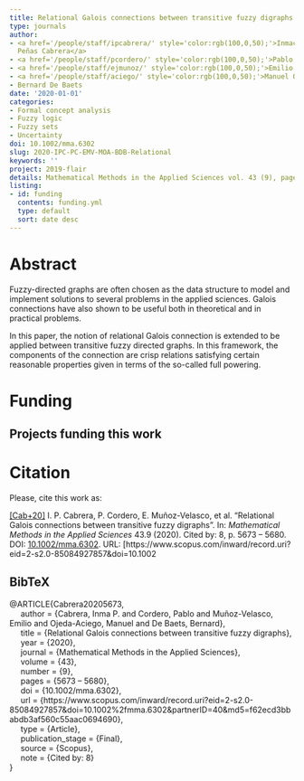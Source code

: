 ```yaml
---
title: Relational Galois connections between transitive fuzzy digraphs
type: journals
author:
- <a href='/people/staff/ipcabrera/' style='color:rgb(100,0,50);'>Inmaculada de las
  Peñas Cabrera</a>
- <a href='/people/staff/pcordero/' style='color:rgb(100,0,50);'>Pablo Cordero Ortega</a>
- <a href='/people/staff/ejmunoz/' style='color:rgb(100,0,50);'>Emilio Muñoz Velasco</a>
- <a href='/people/staff/aciego/' style='color:rgb(100,0,50);'>Manuel Ojeda Aciego</a>
- Bernard De Baets
date: '2020-01-01'
categories:
- Formal concept analysis
- Fuzzy logic
- Fuzzy sets
- Uncertainty
doi: 10.1002/mma.6302
slug: 2020-IPC-PC-EMV-MOA-BDB-Relational
keywords: ''
project: 2019-flair
details: Mathematical Methods in the Applied Sciences vol. 43 (9), pages 5673 – 5680.
listing:
- id: funding
  contents: funding.yml
  type: default
  sort: date desc
---
```





# Abstract

Fuzzy-directed graphs are often chosen as the data structure to model and implement solutions to several problems in the applied sciences. Galois connections have also shown to be useful both in theoretical and in practical problems.

In this paper, the notion of relational Galois connection is extended to be applied between transitive fuzzy directed graphs. In this framework, the components of the connection are crisp relations satisfying certain reasonable properties given in terms of the so-called full powering.


# Funding
::: {.callout-note appearance='minimal' collapse=false}
## Projects funding this work

:::{#funding}
:::
:::




# Citation
Please, cite this work as:


<a name=bib-Cabrera20205673></a>[[Cab+20]](#cite-Cabrera20205673) I. P. Cabrera, P. Cordero, E. Muñoz-Velasco, et al. “Relational Galois connections between transitive fuzzy digraphs”. In: _Mathematical Methods in the Applied Sciences_ 43.9 (2020). Cited by: 8, p. 5673 – 5680. DOI: [10.1002/mma.6302](https://doi.org/10.1002%2Fmma.6302). URL: [https://www.scopus.com/inward/record.uri?eid=2-s2.0-85084927857&doi=10.1002

::: {.callout-note appearance="minimal" collapse=true}

## BibTeX

@ARTICLE{Cabrera20205673,<br>&nbsp;&nbsp;&nbsp;&nbsp;	author = {Cabrera, Inma P. and Cordero, Pablo and Muñoz-Velasco, Emilio and Ojeda-Aciego, Manuel and De Baets, Bernard},<br>&nbsp;&nbsp;&nbsp;&nbsp;	title = {Relational Galois connections between transitive fuzzy digraphs},<br>&nbsp;&nbsp;&nbsp;&nbsp;	year = {2020},<br>&nbsp;&nbsp;&nbsp;&nbsp;	journal = {Mathematical Methods in the Applied Sciences},<br>&nbsp;&nbsp;&nbsp;&nbsp;	volume = {43},<br>&nbsp;&nbsp;&nbsp;&nbsp;	number = {9},<br>&nbsp;&nbsp;&nbsp;&nbsp;	pages = {5673 – 5680},<br>&nbsp;&nbsp;&nbsp;&nbsp;	doi = {10.1002/mma.6302},<br>&nbsp;&nbsp;&nbsp;&nbsp;	url = {https://www.scopus.com/inward/record.uri?eid=2-s2.0-85084927857&doi=10.1002%2fmma.6302&partnerID=40&md5=f62ecd3bbabdb3af560c55aac0694690},<br>&nbsp;&nbsp;&nbsp;&nbsp;	type = {Article},<br>&nbsp;&nbsp;&nbsp;&nbsp;	publication_stage = {Final},<br>&nbsp;&nbsp;&nbsp;&nbsp;	source = {Scopus},<br>&nbsp;&nbsp;&nbsp;&nbsp;	note = {Cited by: 8}<br>}

:::

